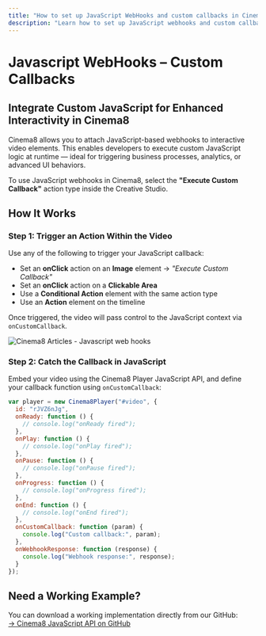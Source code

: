 ---
title: "How to set up JavaScript WebHooks and custom callbacks in Cinema8"
description: "Learn how to set up JavaScript webhooks and custom callbacks to extend flows and integrate with external systems. Visit Cinema8."
---


# Javascript WebHooks – Custom Callbacks

## Integrate Custom JavaScript for Enhanced Interactivity in Cinema8

Cinema8 allows you to attach JavaScript-based webhooks to interactive video elements. This enables developers to execute custom JavaScript logic at runtime — ideal for triggering business processes, analytics, or advanced UI behaviors.

<Callout type="info">
To use JavaScript webhooks in Cinema8, select the <strong>"Execute Custom Callback"</strong> action type inside the Creative Studio.
</Callout>

## How It Works

<Steps>

### Step 1: Trigger an Action Within the Video

Use any of the following to trigger your JavaScript callback:

- Set an **onClick** action on an **Image** element → _"Execute Custom Callback"_
- Set an **onClick** action on a **Clickable Area**
- Use a **Conditional Action** element with the same action type
- Use an **Action** element on the timeline

Once triggered, the video will pass control to the JavaScript context via `onCustomCallback`.

![Cinema8 Articles - Javascript web hooks](/screenshot/execute-custom-callback-1-1-2-1.webp)

### Step 2: Catch the Callback in JavaScript

Embed your video using the Cinema8 Player JavaScript API, and define your callback function using `onCustomCallback`:

```js filename="custom-callback.js" showLineNumbers
var player = new Cinema8Player("#video", {
  id: "rJVZ6nJg",
  onReady: function () {
    // console.log("onReady fired");
  },
  onPlay: function () {
    // console.log("onPlay fired");
  },
  onPause: function () {
    // console.log("onPause fired");
  },
  onProgress: function () {
    // console.log("onProgress fired");
  },
  onEnd: function () {
    // console.log("onEnd fired");
  },
  onCustomCallback: function (param) {
    console.log("Custom callback:", param);
  },
  onWebhookResponse: function (response) {
    console.log("Webhook response:", response);
  }
});
```

</Steps>

## Need a Working Example?

You can download a working implementation directly from our GitHub:  
[→ Cinema8 JavaScript API on GitHub](https://github.com/cinema8)
